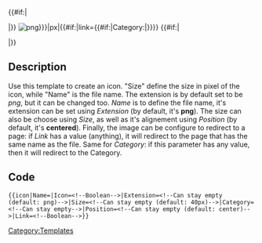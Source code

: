 <includeonly>
{{#if:{{{Unclickable}}}|<div class="disableClick">|}}
[[File:{{{Name}}}.{{{Extension|png}}}|{{{Size}}}px|{{{Position|center}}}{{#if:{{{Link|}}}|link={{#if:{{{Category|}}}|Category:|}}{{{Link}}}}}]]
{{#if:{{{Unclickable}}}|</div>|}}
</includeonly>


<noinclude>
== Description ==
Use this template to create an icon. 
"Size" define the size in pixel of the icon, while "Name" is the file name. The extension is by default set to be ''png'', but it can be changed too. 
''Name'' is to define the file name, it's extension can be set using ''Extension'' (by default, it's '''png''').
The size can also be choose using ''Size'', as well as it's alignement using ''Position'' (by default, it's '''centered''').
Finally, the image can be configure to redirect to a page: if ''Link'' has a value (anything), it will redirect to the page that has the same name as the file. Same for ''Category'': if this parameter has any value, then it will redirect to the Category.
== Code ==
<pre>
{{icon|Name=|Icon=<!--Boolean-->|Extension=<!--Can stay empty (default: png)-->|Size=<!--Can stay empty (default: 40px)-->|Category=<!--Can stay empty-->|Position=<!--Can stay empty (default: center)-->|Link=<!--Boolean-->}}
</pre>
[[Category:Templates]]
</noinclude>
